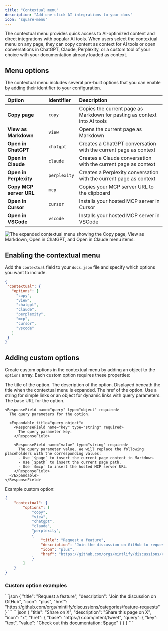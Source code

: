 ```yaml
---
title: "Contextual menu"
description: "Add one-click AI integrations to your docs"
icon: "square-menu"
---
```



The contextual menu provides quick access to AI-optimized content and direct integrations with popular AI tools. When users select the contextual menu on any page, they can copy content as context for AI tools or open conversations in ChatGPT, Claude, Perplexity, or a custom tool of your choice with your documentation already loaded as context.

## Menu options

The contextual menu includes several pre-built options that you can enable by adding their identifier to your configuration.

| Option | Identifier | Description |
|:--------|:------------|:-------------|
| **Copy page** | `copy` | Copies the current page as Markdown for pasting as context into AI tools |
| **View as Markdown** | `view` | Opens the current page as Markdown |
| **Open in ChatGPT** | `chatgpt` | Creates a ChatGPT conversation with the current page as context |
| **Open in Claude** | `claude` | Creates a Claude conversation with the current page as context |
| **Open in Perplexity** | `perplexity` | Creates a Perplexity conversation with the current page as context |
| **Copy MCP server URL** | `mcp` | Copies your MCP server URL to the clipboard |
| **Open in Cursor** | `cursor` | Installs your hosted MCP server in Cursor |
| **Open in VSCode** | `vscode` | Installs your hosted MCP server in VSCode |

<Frame>
    <img 
    src="/images/contextual-menu/contextual-menu.png" 
    alt="The expanded contextual menu showing the Copy page, View as Markdown, Open in ChatGPT, and Open in Claude menu items." 
  />
</Frame>

## Enabling the contextual menu

Add the `contextual` field to your `docs.json` file and specify which options you want to include.

```json
{
 "contextual": {
   "options": [
     "copy",
     "view",
     "chatgpt",
     "claude",
     "perplexity",
     "mcp",
     "cursor",
     "vscode"
   ]
 }
}
```

## Adding custom options

Create custom options in the contextual menu by adding an object to the `options` array. Each custom option requires these properties:

<ResponseField name="title" type="string" required>
  The title of the option.
</ResponseField>

<ResponseField name="description" type="string" required>
  The description of the option. Displayed beneath the title when the contextual menu is expanded.
</ResponseField>

<IconsRequired />

<ResponseField name="href" type="string | object" required>
  The href of the option. Use a string for simple links or an object for dynamic links with query parameters.
  
  <Expandable title="href object">
    <ResponseField name="base" type="string" required>
      The base URL for the option.
    </ResponseField>

    <ResponseField name="query" type="object" required>
      The query parameters for the option.

      <Expandable title="query object">
        <ResponseField name="key" type="string" required>
          The query parameter key.
        </ResponseField>

        <ResponseField name="value" type="string" required>
          The query parameter value. We will replace the following placeholders with the corresponding values:
          - Use `$page` to insert the current page content in Markdown.
          - Use `$path` to insert the current page path.
          - Use `$mcp` to insert the hosted MCP server URL.
        </ResponseField>
      </Expandable>
    </ResponseField>
  </Expandable>
</ResponseField>

Example custom option:

```json {9-14} wrap
{
    "contextual": {
        "options": [
            "copy",
            "view",
            "chatgpt",
            "claude",
            "perplexity",
            {
                "title": "Request a feature",
                "description": "Join the discussion on GitHub to request a new feature",
                "icon": "plus",
                "href": "https://github.com/orgs/mintlify/discussions/categories/feature-requests"
            }
        ]
    }
}
```

### Custom option examples

<AccordionGroup>
<Accordion title="Simple link">
```json
{
  "title": "Request a feature",
  "description": "Join the discussion on GitHub",
  "icon": "plus",
  "href": "https://github.com/orgs/mintlify/discussions/categories/feature-requests"
}
```
</Accordion>

<Accordion title="Dynamic link with page content">
```json
{
  "title": "Share on X",
  "description": "Share this page on X",
  "icon": "x",
  "href": {
    "base": "https://x.com/intent/tweet",
    "query": {
      "key": "text",
      "value": "Check out this documentation: $page"
    }
  }
}
```
</Accordion>
</AccordionGroup>